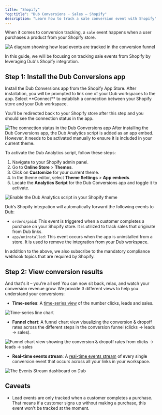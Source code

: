 ```yaml
---
title: "Shopify"
"og:title": "Dub Conversions - Sales – Shopify"
description: "Learn how to track a sale conversion event with Shopify"
---
```


When it comes to conversion tracking, a `sale` event happens when a user purchases a product from your Shopify store.

<Frame>
  <img
    className="rounded-lg border border-gray-100"
    src="/images/shopify-conversion-tracking.png"
    alt="A diagram showing how lead events are tracked in the conversion funnel"
  />
</Frame>

In this guide, we will be focusing on tracking sale events from Shopify by leveraging Dub's Shopify integration.

## Step 1: Install the Dub Conversions app

<Steps>

<Step title="Install the app">
  Install the Dub Conversions app from the Shopify App Store.
</Step>

<Step title="Connect the Dub workspace">
  After installation, you will be prompted to link one of your Dub workspaces to
  the app. Select **Connect** to establish a connection between your
  Shopify store and your Dub workspace.

You'll be redirected back to your Shopify store after this step and you should
see the connection status in the app.

<Frame>
  <img
    src="/images/shopify/shopify-app-workspace-connected.png"
    alt="The connection status in the Dub Conversions app"
  />
</Frame>

</Step>

<Step title="Activate Dub Analytics Script">
  After installing the Dub Conversions app, the Dub Analytics script is added as an app embed. However, it needs to be activated manually to ensure it is included in your current theme.

To activate the Dub Analytics script, follow these steps:

1. Navigate to your Shopify admin panel.
2. Go to **Online Store** > **Themes**.
3. Click on **Customize** for your current theme.
4. In the theme editor, select **Theme Settings** > **App embeds**.
5. Locate the **Analytics Script** for the Dub Conversions app and toggle it to activate.

<Frame>
  <img
    src="/images/shopify/shopify-enable-tracking-script.png"
    alt="Enable the Dub Analytics script in your Shopify theme"
  />
</Frame>

</Step>

</Steps>

Dub’s Shopify integration will automatically forward the following events to Dub:

- `orders/paid`: This event is triggered when a customer completes a purchase on your Shopify store. It is utilized to track sales that originate from Dub links.
- `app/uninstalled`: This event occurs when the app is uninstalled from a store. It is used to remove the integration from your Dub workspace.

In addition to the above, we also subscribe to the mandatory compliance webhook topics that are required by Shopify.

## Step 2: View conversion results

And that's it – you're all set! You can now sit back, relax, and watch your conversion revenue grow. We provide 3 different views to help you understand your conversions:

- **Time-series**: A [time-series view](https://dub.co/help/article/dub-analytics#1-time-series-analytics-chart) of the number clicks, leads and sales.

<Frame>
  <img
    src="https://assets.dub.co/help/conversions-timeseries-analytics.png"
    alt="Time-series line chart"
  />
</Frame>

- **Funnel chart**: A funnel chart view visualizing the conversion & dropoff rates across the different steps in the conversion funnel (clicks → leads → sales).

<Frame>
  <img
    src="https://assets.dub.co/help/conversion-funnel-chart.png"
    alt="Funnel chart view showing the conversion & dropoff rates from clicks → leads → sales"
  />
</Frame>

- **Real-time events stream**: A [real-time events stream](https://dub.co/help/article/real-time-events-stream) of every single conversion event that occurs across all your links in your workspace.

<Frame>
  <img
    src="https://assets.dub.co/help/conversions-events-stream-dashboard.png"
    alt="The Events Stream dashboard on Dub"
  />
</Frame>

## Caveats

- Lead events are only tracked when a customer completes a purchase. That means if a customer signs up without making a purchase, this event won't be tracked at the moment.
